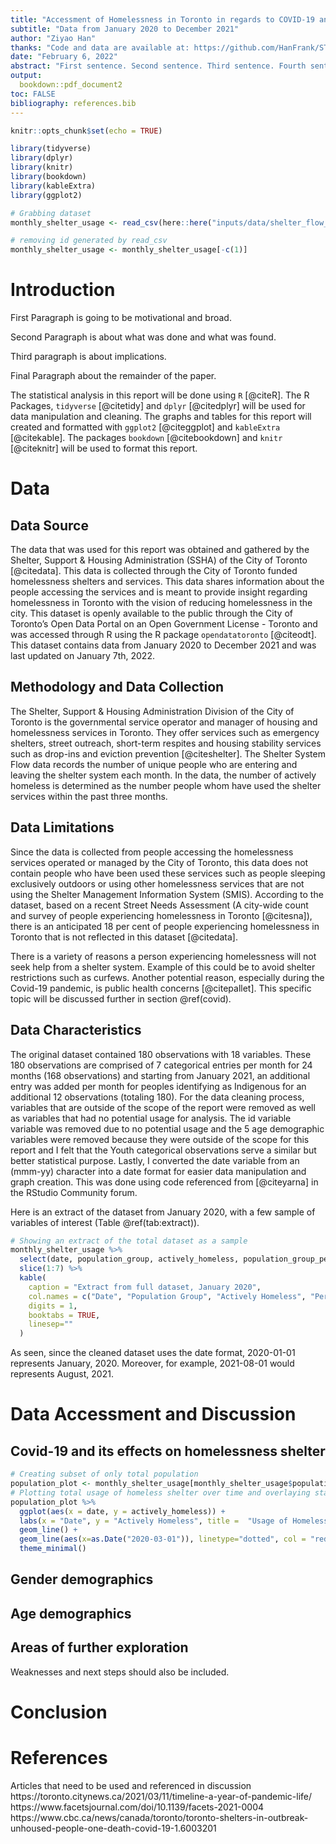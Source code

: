 ```yaml
---
title: "Accessment of Homelessness in Toronto in regards to COVID-19 and other factors"
subtitle: "Data from January 2020 to December 2021"
author: "Ziyao Han"
thanks: "Code and data are available at: https://github.com/HanFrank/STA304-Paper-1"
date: "February 6, 2022"
abstract: "First sentence. Second sentence. Third sentence. Fourth sentence."
output: 
  bookdown::pdf_document2
toc: FALSE
bibliography: references.bib
---
```


```r
knitr::opts_chunk$set(echo = TRUE)

library(tidyverse)
library(dplyr)
library(knitr)
library(bookdown)
library(kableExtra)
library(ggplot2)

# Grabbing dataset
monthly_shelter_usage <- read_csv(here::here("inputs/data/shelter_flow_data.csv"))

# removing id generated by read_csv
monthly_shelter_usage <- monthly_shelter_usage[-c(1)]
```

# Introduction

First Paragraph is going to be motivational and broad.

Second Paragraph is about what was done and what was found.

Third paragraph is about implications.

Final Paragraph about the remainder of the paper.

The statistical analysis in this report will be done using `R` [@citeR]. The R Packages, `tidyverse` [@citetidy] and `dplyr` [@citedplyr] will be used for data manipulation and cleaning. The graphs and tables for this report will created and formatted with `ggplot2` [@citeggplot] and `kableExtra` [@citekable]. The packages `bookdown` [@citebookdown] and `knitr` [@citeknitr] will be used to format this report.

\newpage

# Data

## Data Source

The data that was used for this report was obtained and gathered by the Shelter, Support & Housing Administration (SSHA) of the City of Toronto [@citedata]. This data is collected through the City of Toronto funded homelessness shelters and services. This data shares information about the people accessing the services and is meant to provide insight regarding homelessness in Toronto with the vision of reducing homelessness in the city. This dataset is openly available to the public through the City of Toronto's Open Data Portal on an Open Government License - Toronto and was accessed through R using the R package `opendatatoronto` [@citeodt]. This dataset contains data from January 2020 to December 2021 and was last updated on January 7th, 2022. 


## Methodology and Data Collection

The Shelter, Support & Housing Administration Division of the City of Toronto is the governmental service operator and manager of housing and homelessness services in Toronto. They offer services such as emergency shelters, street outreach, short-term respites and housing stability services such as drop-ins and eviction prevention [@citeshelter]. The Shelter System Flow data records the number of unique people who are entering and leaving the shelter system each month. In the data, the number of actively homeless is determined as the number people whom have used the shelter services within the past three months.

## Data Limitations

Since the data is collected from people accessing the homelessness services operated or managed by the City of Toronto, this data does not contain people who have been used these services such as people sleeping exclusively outdoors or using other homelessness services that are not using the Shelter Management Information System (SMIS). According to the dataset, based on a recent Street Needs Assessment (A city-wide count and survey of people experiencing homelessness in Toronto [@citesna]), there is an anticipated 18 per cent of people experiencing homelessness in Toronto that is not reflected in this dataset [@citedata].

There is a variety of reasons a person experiencing homelessness will not seek help from a shelter system. Example of this could be to avoid shelter restrictions such as curfews. Another potential reason, especially during the Covid-19 pandemic, is public health concerns [@citepallet]. This specific topic will be discussed further in section \@ref(covid).

## Data Characteristics

The original dataset contained 180 observations with 18 variables. These 180 observations are comprised of 7 categorical entries per month for 24 months (168 observations) and starting from January 2021, an additional entry was added per month for peoples identifying as Indigenous for an additional 12 observations (totaling 180). For the data cleaning process, variables that are outside of the scope of the report were removed as well as variables that had no potential usage for analysis. The id variable variable was removed due to no potential usage and the 5 age demographic variables were removed because they were outside of the scope for this report and I felt that the Youth categorical observations serve a similar but better statistical purpose. Lastly, I converted the date variable from an (mmm-yy) character into a date format for easier data manipulation and graph creation. This was done using code referenced from [@citeyarna] in the RStudio Community forum. 

Here is an extract of the dataset from January 2020, with a few sample of variables of interest (Table \@ref(tab:extract)).

```r
# Showing an extract of the total dataset as a sample
monthly_shelter_usage %>%
  select(date, population_group, actively_homeless, population_group_percentage) %>%
  slice(1:7) %>%
  kable(
    caption = "Extract from full dataset, January 2020",
    col.names = c("Date", "Population Group", "Actively Homeless", "Percentage of Group Population"),
    digits = 1,
    booktabs = TRUE,
    linesep=""
  )
```

As seen, since the cleaned dataset uses the date format, 2020-01-01 represents January, 2020. Moreover, for example, 2021-08-01 would represents August, 2021.

# Data Accessment and Discussion

## Covid-19 and its effects on homelessness shelter {#covid}

```r
# Creating subset of only total population
population_plot <- monthly_shelter_usage[monthly_shelter_usage$population_group == "All Population",]
# Plotting total usage of homeless shelter over time and overlaying start of covid
population_plot %>%
  ggplot(aes(x = date, y = actively_homeless)) +
  labs(x = "Date", y = "Actively Homeless", title =  "Usage of Homeless shelters dropping due to Covid-19") +
  geom_line() +
  geom_line(aes(x=as.Date("2020-03-01")), linetype="dotted", col = "red") + # Drawing dotted red line for covid
  theme_minimal()
```

## Gender demographics

## Age demographics

## Areas of further exploration

Weaknesses and next steps should also be included.

# Conclusion

\newpage

# References

Articles that need to be used and referenced in discussion
https://toronto.citynews.ca/2021/03/11/timeline-a-year-of-pandemic-life/
https://www.facetsjournal.com/doi/10.1139/facets-2021-0004
https://www.cbc.ca/news/canada/toronto/toronto-shelters-in-outbreak-unhoused-people-one-death-covid-19-1.6003201


